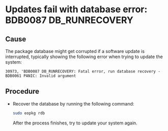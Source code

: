 # Updates fail with database error: BDB0087 DB_RUNRECOVERY

## Cause

The package database might get corrupted if a software update is interrupted, typically showing the following error when trying to update the system:

```
30973, 'BDB0087 DB_RUNRECOVERY: Fatal error, run database recovery - BDB0061 PANIC: Invalid argument
```

## Procedure

- Recover the database by running the following command:

  ```bash
  sudo eopkg rdb
  ```

  After the process finishes, try to update your system again.